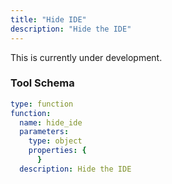 ```yaml
---
title: "Hide IDE"
description: "Hide the IDE"
---
```


<Warning>This is currently under development.</Warning>

### Tool Schema

```yaml
type: function
function:
  name: hide_ide
  parameters:
    type: object
    properties: {
      }
  description: Hide the IDE
```
